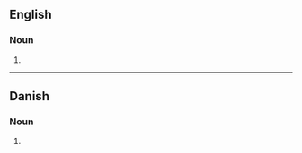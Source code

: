 {{also|Piccolos}}

==English==

===Noun===
{{head|en|noun form}}

# {{plural of|en|piccolo}}

----

==Danish==

===Noun===
{{head|da|noun form|g=c}}

# {{inflection of|da|piccolo||indef|gen|s}}